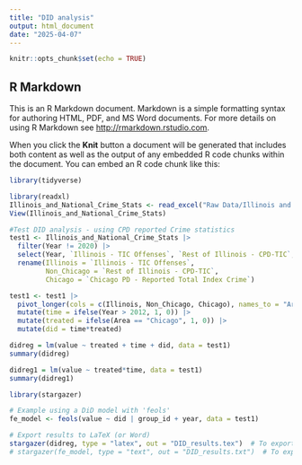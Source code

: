 ```yaml
---
title: "DID analysis"
output: html_document
date: "2025-04-07"
---
```


```r
knitr::opts_chunk$set(echo = TRUE)
```

## R Markdown

This is an R Markdown document. Markdown is a simple formatting syntax for authoring HTML, PDF, and MS Word documents. For more details on using R Markdown see <http://rmarkdown.rstudio.com>.

When you click the **Knit** button a document will be generated that includes both content as well as the output of any embedded R code chunks within the document. You can embed an R code chunk like this:

```r
library(tidyverse)
```

```r
library(readxl)
Illinois_and_National_Crime_Stats <- read_excel("Raw Data/Illinois and National Crime Stats.xlsx")
View(Illinois_and_National_Crime_Stats)
```

```r
#Test DID analysis - using CPD reported Crime statistics
test1 <- Illinois_and_National_Crime_Stats |>
  filter(Year != 2020) |>
  select(Year, `Illinois - TIC Offenses`, `Rest of Illinois - CPD-TIC`, `Chicago PD - Reported Total Index Crime`) |>
  rename(Illinois = `Illinois - TIC Offenses`,
         Non_Chicago = `Rest of Illinois - CPD-TIC`,
         Chicago = `Chicago PD - Reported Total Index Crime`)
```

```r
test1 <- test1 |>
  pivot_longer(cols = c(Illinois, Non_Chicago, Chicago), names_to = "Area") |>
  mutate(time = ifelse(Year > 2012, 1, 0)) |>
  mutate(treated = ifelse(Area == "Chicago", 1, 0)) |>
  mutate(did = time*treated)
```

```r
didreg = lm(value ~ treated + time + did, data = test1)
summary(didreg)
```

```r
didreg1 = lm(value ~ treated*time, data = test1)
summary(didreg1)
```
```r
library(stargazer)

# Example using a DiD model with 'feols'
fe_model <- feols(value ~ did | group_id + year, data = test1)

# Export results to LaTeX (or Word)
stargazer(didreg, type = "latex", out = "DID_results.tex")  # To export LaTeX
# stargazer(fe_model, type = "text", out = "DID_results.txt")  # To export text
```

